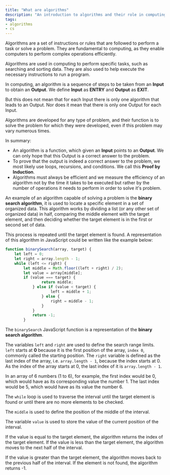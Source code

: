 ```yaml
---
title: "What are algorithms"
description: "An introduction to algorithms and their role in computing."
tags:
- algorithms
- cs
---
```

Algorithms are a set of instructions or rules that are followed to perform a task or solve a problem. They are fundamental to computing, as they enable computers to perform complex operations efficiently.

Algorithms are used in computing to perform specific tasks, such as searching and sorting data. They are also used to help execute the necessary instructions to run a program.

In computing, an algorithm is a sequence of steps to be taken from an **Input** to obtain an **Output**. We define **Input** as **ENTRY** and **Output** as **EXIT**.

But this does not mean that for each Input there is only one algorithm that leads to an Output. Nor does it mean that there is only one Output for each Input.

Algorithms are developed for any type of problem, and their function is to solve the problem for which they were developed, even if this problem may vary numerous times.

In summary:

- An algorithm is a function, which given an **Input** points to an **Output**. We can only hope that this Output is a correct answer to the problem.
- To prove that the output is indeed a correct answer to the problem, we most likely use loops, recursions, and conditions. We call this **Proof by Induction**.
- Algorithms must always be efficient and we measure the efficiency of an algorithm not by the time it takes to be executed but rather by the number of operations it needs to perform in order to solve it's problem.

An example of an algorithm capable of solving a problem is the **binary search algorithm**, it is used to locate a specific element in a set of organized data. This algorithm works by dividing a list (or any other set of organized data) in half, comparing the middle element with the target element, and then deciding whether the target element is in the first or second set of data.

This process is repeated until the target element is found. A representation of this algorithm in JavaScript could be written like the example below:

``` js
function binarySearch(array, target) {
	let left = 0;
	let right = array.length - 1;
	while (left <= right) {
		let middle = Math.floor((left + right) / 2);
		let value = array[middle];
		if (value === target) {
				return middle;
			} else if (value < target) {
					left = middle + 1;
				} else {
					right = middle - 1;
				}
			}	
			return -1;
		}
```

The `binarySearch` JavaScript function is a representation of the **binary search algorithm**.

The variables `left` and `right` are used to define the search range limits. `left` starts at **0** because it is the first position of the array, `index 0`, commonly called the starting position. The `right` variable is defined as the last index of the array, i.e. `array.length - 1`, because the index starts at 0. As the index of the array starts at 0, the last index of it is `array.length - 1`.

In an array of 6 numbers (1 to 6), for example, the first index would be 0, which would have as its corresponding value the number 1. The last index would be 5, which would have as its value the number 6.

The `while` loop is used to traverse the interval until the target element is found or until there are no more elements to be checked.

The `middle` is used to define the position of the middle of the interval.

The variable `value` is used to store the value of the current position of the interval.

If the value is equal to the target element, the algorithm returns the index of the target element. If the value is less than the target element, the algorithm moves to the next half of the interval.

If the value is greater than the target element, the algorithm moves back to the previous half of the interval. If the element is not found, the algorithm returns -1.